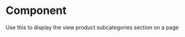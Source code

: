 
<Meta
  title="Components/Organisms/AcfViewProductSubcategoriesSection"
  component={AcfViewProductSubcategoriesSection}
/>

# Component

Use this to display the view product subcategories section on a page

<Canvas>
  <Story name="Component">
    <AcfViewProductSubcategoriesSection
      heading="Parts & accessories"
      subheading="Lorem ipsum dolor sit amet, consectetur adipiscing elit. Aenean euismod bibendum laoreet kroin gravida dolo."
      copy="Lorem ipsum dolor sit amet, consectetur adipiscing elit. Aenean euismod bibendum laoreet kroin gravida dolo."
      cta={{
        target: 'blank',
        title: 'See all data loggers & sensors (53)',
        url: '#'
      }}
      items={[
        {
          heading: 'Cloud Data Loggers',
          description:
            'Lorem ipsum dolor sit amet, consectetur adipiscing elit. Aenean euismod bibendum laoreet kroin gravida dolo.',
          link: {
            url: '#',
            title: 'View more',
            target: '_blank'
          }
        },
        {
          heading: 'Cloud Data Loggers',
          description:
            'Lorem ipsum dolor sit amet, consectetur adipiscing elit. Aenean euismod bibendum laoreet kroin gravida dolo.',
          link: {
            url: '#',
            title: 'View more',
            target: '_blank'
          }
        },
        {
          heading: 'Cloud Data Loggers',
          description:
            'Lorem ipsum dolor sit amet, consectetur adipiscing elit. Aenean euismod bibendum laoreet kroin gravida dolo.',
          link: {
            url: '#',
            title: 'View more',
            target: '_blank'
          }
        }
      ]}
    />
  </Story>
</Canvas>
